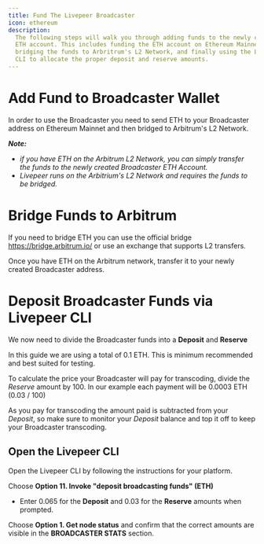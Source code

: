 ```yaml
---
title: Fund The Livepeer Broadcaster
icon: ethereum
description:
  The following steps will walk you through adding funds to the newly created
  ETH account. This includes funding the ETH account on Ethereum Mainnet,
  bridging the funds to Arbritrum's L2 Network, and finally using the Livepeer
  CLI to allocate the proper deposit and reserve amounts.
---
```


# Add Fund to Broadcaster Wallet

In order to use the Broadcaster you need to send ETH to your Broadcaster address
on Ethereum Mainnet and then bridged to Arbitrum's L2 Network.

**_Note:_**

- _if you have ETH on the Arbitrum L2 Network, you can simply transfer the funds
  to the newly created Broadcaster ETH Account._
- _Livepeer runs on the Arbitrium's L2 Network and requires the funds to be
  bridged._

# Bridge Funds to Arbitrum

If you need to bridge ETH you can use the official bridge
https://bridge.arbitrum.io/ or use an exchange that supports L2 transfers.

Once you have ETH on the Arbitrum network, transfer it to your newly created
Broadcaster address.

# Deposit Broadcaster Funds via Livepeer CLI

We now need to divide the Broadcaster funds into a **Deposit** and **Reserve**

In this guide we are using a total of 0.1 ETH. This is minimum recommended and
best suited for testing.

To calculate the price your Broadcaster will pay for transcoding, divide the
_Reserve_ amount by 100. In our example each payment will be 0.0003 ETH (0.03
/ 100)

As you pay for transcoding the amount paid is subtracted from your _Deposit_, so
make sure to monitor your _Deposit_ balance and top it off to keep your
Broadcaster transcoding.

## Open the Livepeer CLI

Open the Livepeer CLI by following the instructions for your platform.

Choose **Option 11. Invoke "deposit broadcasting funds" (ETH)**

- Enter 0.065 for the **Deposit** and 0.03 for the **Reserve** amounts when
  prompted.

Choose **Option 1. Get node status** and confirm that the correct amounts are
visible in the **BROADCASTER STATS** section.

